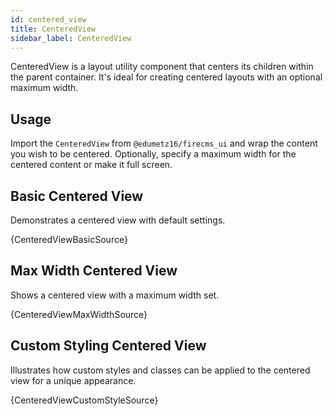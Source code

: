 ```yaml
---
id: centered_view
title: CenteredView
sidebar_label: CenteredView
---
```


CenteredView is a layout utility component that centers its children within the parent container. It's ideal for creating centered layouts with an optional maximum width.

## Usage

Import the `CenteredView` from `@edumetz16/firecms_ui` and wrap the content you wish to be centered. Optionally, specify a maximum width for the centered content or make it full screen.


## Basic Centered View

Demonstrates a centered view with default settings.


<CodeSample>
    <CenteredViewBasicDemo/>
</CodeSample>

<CodeBlock language="tsx">{CenteredViewBasicSource}</CodeBlock>

## Max Width Centered View

Shows a centered view with a maximum width set.


<CodeSample>
    <CenteredViewMaxWidthDemo/>
</CodeSample>

<CodeBlock language="tsx">{CenteredViewMaxWidthSource}</CodeBlock>


## Custom Styling Centered View

Illustrates how custom styles and classes can be applied to the centered view for a unique appearance.


<CodeSample>
    <CenteredViewCustomStyleDemo/>
</CodeSample>

<CodeBlock language="tsx">{CenteredViewCustomStyleSource}</CodeBlock>
